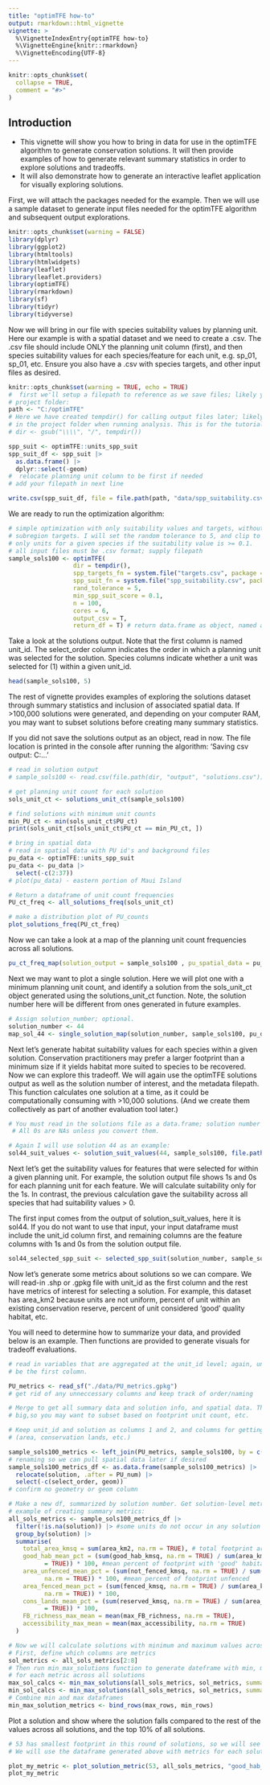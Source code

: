 ```yaml
---
title: "optimTFE how-to"
output: rmarkdown::html_vignette
vignette: >
  %\VignetteIndexEntry{optimTFE how-to}
  %\VignetteEngine{knitr::rmarkdown}
  %\VignetteEncoding{UTF-8}
---
```


```r
knitr::opts_chunk$set(
  collapse = TRUE,
  comment = "#>"
)
```

## Introduction

* This vignette will show you how to bring in data for use in the optimTFE
algorithm to generate conservation solutions. It will then provide examples of
how to generate relevant summary statistics in order to explore solutions and 
tradeoffs.
* It will also demonstrate how to generate an interactive leaflet application 
for visually exploring solutions.

First, we will attach the packages needed for the example. Then we will use a
sample dataset to generate input files needed for the optimTFE algorithm and
subsequent output explorations.

```r
knitr::opts_chunk$set(warning = FALSE)
library(dplyr)
library(ggplot2)
library(htmltools)
library(htmlwidgets)
library(leaflet)
library(leaflet.providers)
library(optimTFE)
library(rmarkdown)
library(sf)
library(tidyr)
library(tidyverse)
```

Now we will bring in our file with species suitability values by planning unit.
Here our example is with a spatial dataset and we need to create a .csv.
The .csv file should include ONLY the planning unit column (first), and then
species suitability values for each species/feature for each unit,
e.g. sp_01, sp_01, etc. Ensure you also have a .csv with species targets, and
other input files as desired.

```r
knitr::opts_chunk$set(warning = TRUE, echo = TRUE)
#  first we'll setup a filepath to reference as we save files; likely your
# project folder:
path <- "C:/optimTFE"
# Here we have created tempdir() for calling output files later; likely best to keep
# in the project folder when running analysis. This is for the tutorial example.
# dir <- gsub("\\\\", "/", tempdir())

spp_suit <- optimTFE::units_spp_suit
spp_suit_df <- spp_suit |>
  as.data.frame() |>
  dplyr::select(-geom)
#  relocate planning unit column to be first if needed
# add your filepath in next line

write.csv(spp_suit_df, file = file.path(path, "data/spp_suitability.csv"), row.names = FALSE)
```

We are ready to run the optimization algorithm:
```r

# simple optimization with only suitability values and targets, without
# subregion targets. I will set the random tolerance to 5, and clip to include
# only units for a given species if the suitability value is >= 0.1.
# all input files must be .csv format; supply filepath
sample_sols100 <- optimTFE(
                  dir = tempdir(),
                  spp_targets_fn = system.file("targets.csv", package = "optimTFE"),
                  spp_suit_fn = system.file("spp_suitability.csv", package = "optimTFE"),
                  rand_tolerance = 5,
                  min_spp_suit_score = 0.1,
                  n = 100,
                  cores = 6,
                  output_csv = T,
                  return_df = T) # return data.frame as object, named above

```

Take a look at the solutions output. Note that the first column is named
unit_id. The select_order column indicates the order in which a planning unit
was selected for the solution. Species columns indicate whether a unit was
selected for (1) within a given unit_id.
```r
head(sample_sols100, 5)
```

The rest of vignette provides examples of exploring the solutions dataset through
summary statistics and inclusion of associated spatial data.
If >100,000 solutions were generated, and depending on your computer RAM, you may want to subset solutions before creating many summary statistics.

If you did not save the solutions output as an object, read in now.
The file location is printed in the console after running the algorithm:
'Saving csv output: C:\...'

```r
# read in solution output
# sample_sols100 <- read.csv(file.path(dir, "output", "solutions.csv"))

# get planning unit count for each solution
sols_unit_ct <- solutions_unit_ct(sample_sols100)

# find solutions with minimum unit counts
min_PU_ct <- min(sols_unit_ct$PU_ct)
print(sols_unit_ct[sols_unit_ct$PU_ct == min_PU_ct, ])

# bring in spatial data
# read in spatial data with PU id's and background files
pu_data <- optimTFE::units_spp_suit
pu_data <- pu_data |>
  select(-c(2:37))
# plot(pu_data) - eastern portion of Maui Island

# Return a dataframe of unit count frequencies
PU_ct_freq <- all_solutions_freq(sols_unit_ct)

# make a distribution plot of PU_counts
plot_solutions_freq(PU_ct_freq)

```
Now we can take a look at a map of the planning unit count frequencies across all solutions.

```r
pu_ct_freq_map(solution_output = sample_sols100 , pu_spatial_data = pu_data)
```

Next we may want to plot a single solution. Here we will plot one with a minimum
planning unit count, and identify a solution from the sols_unit_ct object generated
using the solutions_unit_ct function.
Note, the solution number here will be different from ones generated in future examples.

```r
# Assign solution_number; optional.
solution_number <- 44
map_sol_44 <- single_solution_map(solution_number, sample_sols100, pu_data)
```

Next let's generate habitat suitability values for each species within a given solution.
Conservation practitioners may prefer a larger footprint than a minimum size if it
yields habitat more suited to species to be recovered.
Now we can explore this tradeoff.
We will again use the optimTFE solutions output as well as the solution number of
interest, and the metadata filepath.
This function calculates one solution at a time, as it could be computationally 
consuming with >10,000 solutions. (And we create them collectively as part of another evaluation
tool later.)

```r
# You must read in the solutions file as a data.frame; solution number is the solution to evaluate; meta_filepath is the filepath to the solutions.meta file.
 # All 0s are NAs unless you convert them.

# Again I will use solution 44 as an example:
sol44_suit_values <- solution_suit_values(44, sample_sols100, file.path(dir, "output", "solutions.meta"))


```
Next let's get the suitability values for features that were selected for within a given planning unit.
For example, the solution output file shows 1s and 0s for each planning unit for each feature. We will calculate
suitability only for the 1s. 
In contrast, the previous calculation gave the suitability across all species that had suitability values
> 0.

The first input comes from the output of solution_suit_values, here it is sol44. If you do not want to use that input, your input dataframe must include the unit_id column first, and remaining columns are the feature columns with 1s and 0s from the solution output file.

```r
sol44_selected_spp_suit <- selected_spp_suit(solution_number, sample_sols100, file.path(dir, "output", "solutions.meta"))
```
Now let's generate some metrics about solutions so we can compare.
We will read-in .shp or .gpkg file with unit_id as the first column and the rest
have metrics of interest for selecting a solution. For example, this dataset has 
area_km2 because units are not uniform, percent of unit within an existing conservation
reserve, percent of unit considered 'good' quality habitat, etc.

You will need to determine how to summarize your data, and provided below is an example.
Then functions are provided to generate visuals for tradeoff evaluations.

```r
# read in variables that are aggregated at the unit_id level; again, unit_id must
# be the first column.

PU_metrics <- read_sf("./data/PU_metrics.gpkg")
# get rid of any unneccessary columns and keep track of order/naming

# Merge to get all summary data and solution info, and spatial data. This could get
# big,so you may want to subset based on footprint unit count, etc.

# Keep unit_id and solution as columns 1 and 2, and columns for getting summary stats 
# (area, conservation lands, etc.)

sample_sols100_metrics <- left_join(PU_metrics, sample_sols100, by = c("PU_num" = "unit_id"))
# renaming so we can pull spatial data later if desired
sample_sols100_metrics_df <- as.data.frame(sample_sols100_metrics) |>
  relocate(solution, .after = PU_num) |>
  select(-c(select_order, geom))
# confirm no geometry or geom column

# Make a new df, summarized by solution number. Get solution-level metrics:
# example of creating summary metrics:
all_sols_metrics <- sample_sols100_metrics_df |>
  filter(!is.na(solution)) |> #some units do not occur in any solution
  group_by(solution) |>
  summarise(
    total_area_kmsq = sum(area_km2, na.rm = TRUE), # total footprint area
    good_hab_mean_pct = (sum(good_hab_kmsq, na.rm = TRUE) / sum(area_km2, na.rm 
          = TRUE)) * 100, #mean percent of footprint with 'good' habitat
    area_unfenced_mean_pct = (sum(not_fenced_kmsq, na.rm = TRUE) / sum(area_km2,
          na.rm = TRUE)) * 100, #mean percent of footprint unfenced
    area_fenced_mean_pct = (sum(fenced_kmsq, na.rm = TRUE) / sum(area_km2,
          na.rm = TRUE)) * 100,
    cons_lands_mean_pct = (sum(reserved_kmsq, na.rm = TRUE) / sum(area_km2, na.rm 
          = TRUE)) * 100,
    FB_richness_max_mean = mean(max_FB_richness, na.rm = TRUE),
    accessibility_max_mean = mean(max_accessibility, na.rm = TRUE)
  )

# Now we will calculate solutions with minimum and maximum values across each metric
# First, define which columns are metrics
sol_metrics <- all_sols_metrics[2:8]
# Then run min_max_solutions function to generate dateframe with min, max, or both
# for each metric across all solutions
max_sol_calcs <- min_max_solutions(all_sols_metrics, sol_metrics, summary_type = "max")
min_sol_calcs <- min_max_solutions(all_sols_metrics, sol_metrics, summary_type = "min")
# Combine min and max dataframes
min_max_solution_metrics <- bind_rows(max_rows, min_rows)
```

Plot a solution and show where the solution falls compared to the rest of the values
across all solutions, and the top 10% of all solutions.

```r
# 53 has smallest footprint in this round of solutions, so we will see how it does compared to other solutions for the percent of the footprint with 'good habitat'
# We will use the dataframe generated above with metrics for each solution (all_sols_metrics)

plot_my_metric <- plot_solution_metric(53, all_sols_metrics, "good_hab_mean_pct", 0.9)
plot_my_metric
```

